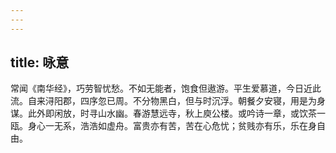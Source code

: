 ```yaml
---
---
---
```

title: 咏意
---



常闻《南华经》，巧劳智忧愁。不如无能者，饱食但遨游。平生爱慕道，今日近此流。自来浔阳郡，四序忽已周。不分物黑白，但与时沉浮。朝餐夕安寝，用是为身谋。此外即闲放，时寻山水幽。春游慧远寺，秋上庾公楼。或吟诗一章，或饮茶一瓯。身心一无系，浩浩如虚舟。富贵亦有苦，苦在心危忧；贫贱亦有乐，乐在身自由。